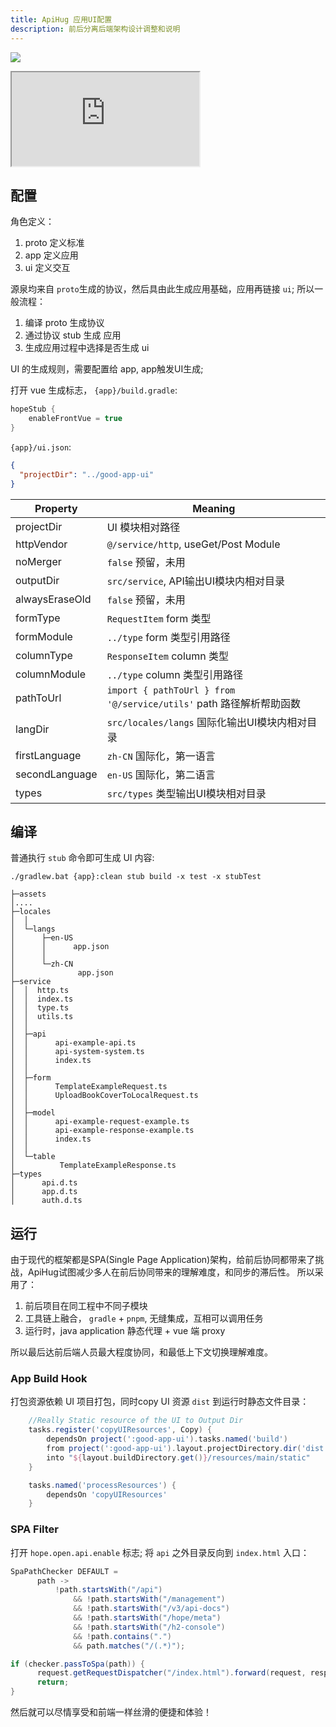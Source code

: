 ```yaml
---
title: ApiHug 应用UI配置
description: 前后分离后端架构设计调整和说明
---
```


<a target="_blank" href="https://search.maven.org/artifact/com.apihug/it-bom"><img
  src="https://img.shields.io/maven-central/v/com.apihug/it-bom.svg?label=Maven%20Central"/></a>

<div>
  <iframe
    src="https://plugins.jetbrains.com/embeddable/install/23534"
    border="0"
    height={'48px'}
    allow="accelerometer; autoplay; clipboard-write; encrypted-media; gyroscope; picture-in-picture"
    allowFullScreen
  ></iframe>
</div>

## 配置

角色定义：

1. proto 定义标准
2. app 定义应用
3. ui 定义交互

源泉均来自 `proto`生成的协议，然后具由此生成应用基础，应用再链接 `ui`; 所以一般流程：

1. 编译 proto 生成协议
2. 通过协议 stub 生成 应用
3. 生成应用过程中选择是否生成 ui

UI 的生成规则，需要配置给 app, app触发UI生成;

打开 vue 生成标志， `{app}/build.gradle`:

```groovy
hopeStub {
    enableFrontVue = true
}
```

`{app}/ui.json`:

```json
{
  "projectDir": "../good-app-ui"
}
```

| Property       | Meaning                                                      |
|----------------|--------------------------------------------------------------|
| projectDir     | UI 模块相对路径                                                    |
| httpVendor     | `@/service/http`, useGet/Post Module                         |
| noMerger       | `false` 预留，未用                                                |
| outputDir      | `src/service`, API输出UI模块内相对目录                                |
| alwaysEraseOld | `false` 预留，未用                                                |
| formType       | `RequestItem` form 类型                                        |
| formModule     | `../type`     form 类型引用路径                                    |
| columnType     | `ResponseItem`  column 类型                                    |
| columnModule   | `../type`       column 类型引用路径                                |
| pathToUrl      | `import { pathToUrl } from '@/service/utils'`  path 路径解析帮助函数 |
| langDir        | `src/locales/langs` 国际化输出UI模块内相对目录                           |
| firstLanguage  | `zh-CN`  国际化，第一语言                                            |
| secondLanguage | `en-US`  国际化，第二语言                                            |
| types          | `src/types` 类型输出UI模块相对目录                                     |


## 编译

普通执行 `stub` 命令即可生成 UI 内容:

`./gradlew.bat {app}:clean stub build -x test -x stubTest`

```
├─assets
│....
├─locales
│  │  
│  └─langs
│      ├─en-US
│      │      app.json
│      │
│      └─zh-CN
│              app.json
├─service
│  │  http.ts
│  │  index.ts
│  │  type.ts
│  │  utils.ts
│  │
│  ├─api
│  │      api-example-api.ts
│  │      api-system-system.ts
│  │      index.ts
│  │
│  ├─form
│  │      TemplateExampleRequest.ts
│  │      UploadBookCoverToLocalRequest.ts
│  │
│  ├─model
│  │      api-example-request-example.ts
│  │      api-example-response-example.ts
│  │      index.ts
│  │
│  └─table
│          TemplateExampleResponse.ts
├─types
│      api.d.ts
│      app.d.ts
│      auth.d.ts

```


## 运行

由于现代的框架都是SPA(Single Page Application)架构，给前后协同都带来了挑战，ApiHug试图减少多人在前后协同带来的理解难度，和同步的滞后性。 
所以采用了：

1. 前后项目在同工程中不同子模块
2. 工具链上融合， `gradle` +  `pnpm`, 无缝集成，互相可以调用任务
3. 运行时，java application 静态代理 + vue 端 proxy

所以最后达前后端人员最大程度协同，和最低上下文切换理解难度。 

### App Build Hook

打包资源依赖 UI 项目打包，同时copy UI 资源 `dist` 到运行时静态文件目录：

```groovy
    //Really Static resource of the UI to Output Dir
    tasks.register('copyUIResources', Copy) {
        dependsOn project(':good-app-ui').tasks.named('build')
        from project(':good-app-ui').layout.projectDirectory.dir('dist')
        into "${layout.buildDirectory.get()}/resources/main/static"
    }

    tasks.named('processResources') {
        dependsOn 'copyUIResources'
    }
```

### SPA Filter

打开 `hope.open.api.enable` 标志; 将 `api` 之外目录反向到 `index.html` 入口：

```java
SpaPathChecker DEFAULT =
      path ->
          !path.startsWith("/api")
              && !path.startsWith("/management")
              && !path.startsWith("/v3/api-docs")
              && !path.startsWith("/hope/meta")
              && !path.startsWith("/h2-console")
              && !path.contains(".")
              && path.matches("/(.*)");

if (checker.passToSpa(path)) {
      request.getRequestDispatcher("/index.html").forward(request, response);
      return;
}
```

然后就可以尽情享受和前端一样丝滑的便捷和体验！

